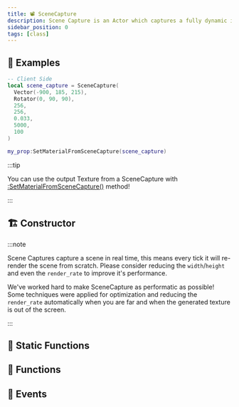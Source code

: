 ```yaml
---
title: 📽️ SceneCapture
description: Scene Capture is an Actor which captures a fully dynamic image of the scene into a Texture. It captures the scene from its view frustum, stores that view as an image, which is then used within a Material.
sidebar_position: 0
tags: [class]
---
```


<HeaderDeclaration type="Class" name="SceneCapture" image="/img/docs/scenecapture.webp" />


## 🎒 Examples

```lua
-- Client Side
local scene_capture = SceneCapture(
  Vector(-900, 185, 215),
  Rotator(0, 90, 90),
  256,
  256,
  0.033,
  5000,
  100
)

my_prop:SetMaterialFromSceneCapture(scene_capture)
```

:::tip

You can use the output Texture from a SceneCapture with [:SetMaterialFromSceneCapture()](/scripting-reference/classes/base-classes/paintable.mdx#setmaterialfromscenecapture) method!

:::


## 🏗️ Constructor

<ConstructorDeclaration type="Class" name="SceneCapture" />

:::note

Scene Captures capture a scene in real time, this means every tick it will re-render the scene from scratch. Please consider reducing the `width`/`height` and even the `render_rate` to improve it's performance.

We've worked hard to make SceneCapture as performatic as possible! Some techniques were applied for optimization and reducing the `render_rate` automatically when you are far and when the generated texture is out of the screen.

:::


## 🗿 Static Functions

<StaticFunctionsDeclaration type="Class" name="SceneCapture" />


## 🦠 Functions

<FunctionsDeclaration type="Class" name="SceneCapture" />


## 🚀 Events

<EventsDeclaration type="Class" name="SceneCapture" />
